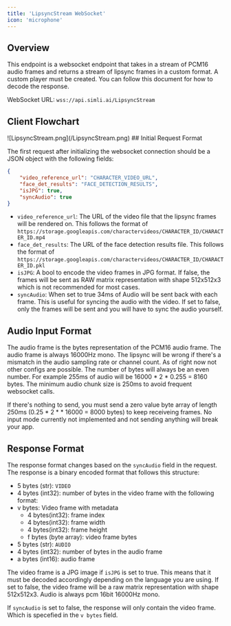 ```yaml
---
title: 'LipsyncStream WebSocket'
icon: 'microphone'
---
```

## Overview

This endpoint is a websocket endpoint that takes in a stream of PCM16 audio frames and returns a stream of lipsync frames in a custom format. A custom player must be created. You can follow this document for how to decode the response.

<Note>WebSocket URL: `wss://api.simli.ai/LipsyncStream`</Note>

## Client Flowchart

<Frame>
![LipsyncStream.png](/LipsyncStream.png)
</Frame>
## Initial Request Format

The first request after initializing the websocket connection should be a JSON object with the following fields:

```json
{
    "video_reference_url": "CHARACTER_VIDEO_URL",
    "face_det_results": "FACE_DETECTION_RESULTS",
    "isJPG": true,
    "syncAudio": true
}
```

- `video_reference_url`: The URL of the video file that the lipsync frames will be rendered on. This follows the format of `https://storage.googleapis.com/charactervideos/CHARACTER_ID/CHARACTER_ID.mp4`
- `face_det_results`: The URL of the face detection results file. This follows the format of `https://storage.googleapis.com/charactervideos/CHARACTER_ID/CHARACTER_ID.pkl`
- `isJPG`: A bool to encode the video frames in JPG format. If false, the frames will be sent as RAW matrix representation with shape 512x512x3 which is not recommended for most cases.
- `syncAudio`: When set to true 34ms of Audio will be sent back with each frame. This is useful for syncing the audio with the video. If set to false, only the frames will be sent and you will have to sync the audio yourself.

## Audio Input Format

The audio frame is the bytes representation of the PCM16 audio frame. The audio frame is always 16000Hz mono. The lipsync will be wrong if there's a mismatch in the audio sampling rate or channel count. As of right now not other configs are possible.
The number of bytes will always be an even number. For example 255ms of audio will be 16000 \* 2 \* 0.255 = 8160 bytes. The minimum audio chunk size is 250ms to avoid frequent websocket calls.

If there's nothing to send, you must send a zero value byte array of length 250ms \(0.25 \* 2 \* \* 16000 = 8000 bytes\) to keep receiveing frames. No input mode currently not implemented and not sending anything will break your app.

## Response Format

The response format changes based on the `syncAudio` field in the request. The response is a binary encoded format that follows this structure:

- 5 bytes (str): `VIDEO`
- 4 bytes (int32): number of bytes in the video frame with the following format:
- v bytes: Video frame with metadata
  - 4 bytes(int32): frame index
  - 4 bytes(int32): frame width
  - 4 bytes(int32): frame height
  - f bytes (byte array): video frame bytes
- 5 bytes (str): `AUDIO`
- 4 bytes (int32): number of bytes in the audio frame
- a bytes (int16): audio frame

The video frame is a JPG image if `isJPG` is set to true. This means that it must be decoded accordingly depending on the language you are using. If set to false, the video frame will be a raw matrix representation with shape 512x512x3.
Audio is always pcm 16bit 16000Hz mono.

If `syncAudio` is set to false, the response will only contain the video frame. Which is specefied in the `v bytes` field.
